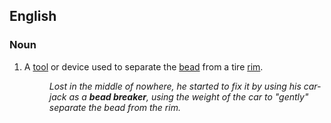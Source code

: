 ==English==

===Noun===
{{en-noun}}

# {{lb|en|automotive}} A [[tool]] or device used to separate the [[bead]] from a tire [[rim]].
#: ''Lost in the middle of nowhere, he started to fix it by using his car-jack as a '''bead breaker''', using the weight of the car to "gently" separate the bead from the rim.''
